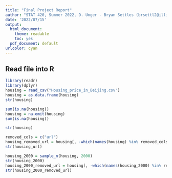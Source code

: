 ```yaml
---
title: "Final Project Report"
author: "STAT 420, Summer 2022, D. Unger - Bryan Settles (brsettl2@illinois.edu), Yixing Zheng (yixingz3@illinois.edu), Yunfei Ouyang (yunfeio2@illinois.edu)"
date: '2022/07/15'
output:
  html_document: 
    theme: readable
    toc: yes
  pdf_document: default
urlcolor: cyan
---
```


## Read file into R
```r
library(readr)
library(dplyr)
housing = read_csv("Housing_price_in_Beijing.csv")
housing = as.data.frame(housing)
str(housing)

sum(is.na(housing))
housing = na.omit(housing)
sum(is.na(housing))

str(housing)

removed_cols = c("url")
housing_removed_url = housing[, -which(names(housing) %in% removed_cols)]
str(housing_url)

housing_2000 = sample_n(housing, 2000)
str(housing_2000)
housing_2000_removed_url = housing[, -which(names(housing_2000) %in% removed_cols)]
str(housing_2000_removed_url)
```
